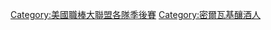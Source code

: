 [[Category:美國職棒大聯盟各隊季後賽|Category:美國職棒大聯盟各隊季後賽]]
[[Category:密爾瓦基釀酒人|Category:密爾瓦基釀酒人]]
{{CatAutoTOC}}
